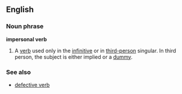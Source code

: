 ==English==

===Noun phrase===
'''impersonal verb'''

# {{linguistics}} A [[verb]] used only in the [[infinitive]] or in [[third-person]] singular.  In third person, the subject is either implied or a [[dummy]].

===See also===
*[[defective verb]]
{{pedialite}}